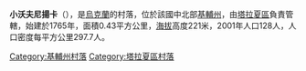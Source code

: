 {{coord|49|25|46|N|30|27|45|E|scale:30000|display=title}}

'''小沃夫尼揚卡'''（{{lang-uk|Мала Вовнянка}}），是[[烏克蘭|烏克蘭]]的村落，位於該國中北部[[基輔州|基輔州]]，由[[塔拉夏區|塔拉夏區]]負責管轄，始建於1765年，面積0.43平方公里，[[海拔|海拔]]高度221米，2001年人口128人，人口密度每平方公里297.7人。

{{DEFAULTSORT:Мала Вовнянка}}
[[Category:基輔州村落|Category:基輔州村落]]
[[Category:塔拉夏區村落|Category:塔拉夏區村落]]


{{Kiev-geo-stub}}